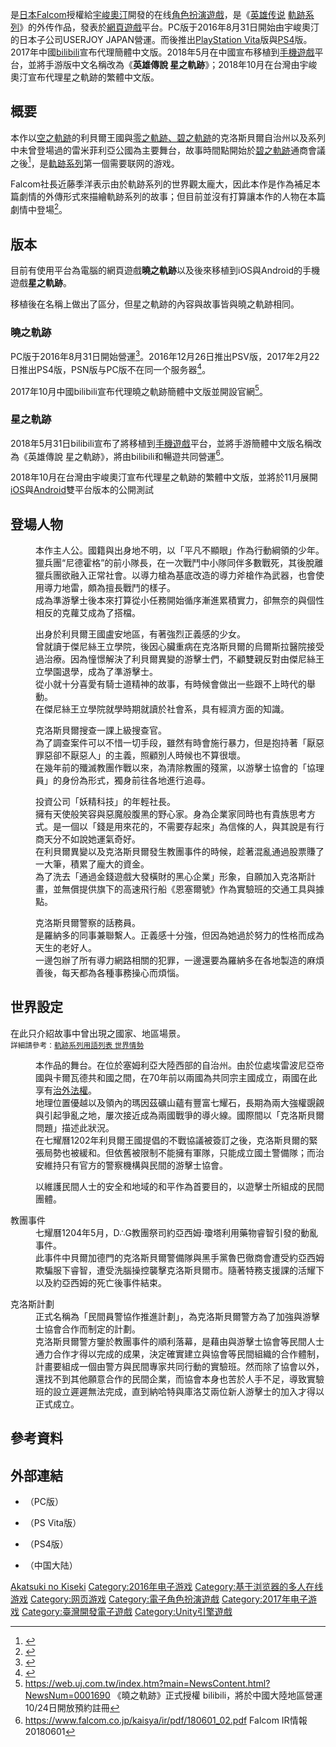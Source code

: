 {{noteTA
|G1=ED
}}
{{Infobox VG
| title = 英雄傳說 曉之軌跡
| japanese = 英雄伝説 暁の軌跡
| english = The Legend of Heroes: Akatsuki no Kiseki
| image = File:Akatsuki no Kiseki.jpg
| caption = 
| genre = [[角色扮演游戏|角色扮演游戏]]、[[网络游戏|网络游戏]]
| platform = [[Microsoft_Windows|Microsoft Windows]]<br />[[OSX|OSX]]<br />[[PlayStation_Vita|PlayStation Vita]]<br />[[PlayStation_4|PlayStation 4]]<br />[[iOS|iOS]]（英雄傳說 星之軌跡）<br />[[Android|Android]]（英雄傳說 星之軌跡）
| developer = [[宇峻奧汀|宇峻奧汀]]
| publisher = {{vgr|JP|[[宇峻奧汀|USERJOY JAPAN]]|CN|[[bilibili|bilibili]]|CN|bilibili、[[暢遊|暢遊]]（英雄傳說 星之軌跡）|TW|[[宇峻奧汀|宇峻奧汀]]（英雄傳說 星之軌跡）}}
| series = [[英雄传说_轨迹系列|英雄传说 轨迹系列]]
| engine = [[Unity_(游戏引擎)|Unity]]
| modes = [[多人游戏|多人]][[网页游戏|网页游戏]]
| released = PC：2016年8月25日<br />PSV：2016年12月26日<br />PS4：2017年2月22日
| onlinegame = 1
}}

{{vgname|英雄傳說 曉之軌跡|ja=英雄伝説 暁の軌跡}}是[[日本Falcom|日本Falcom]]授權給[[宇峻奧汀|宇峻奧汀]]開發的在线[[角色扮演遊戲|角色扮演遊戲]]，是《[[英雄傳說系列|英雄传说]] [[軌跡系列|軌跡系列]]》的外传作品，發表於[[網頁遊戲|網頁遊戲]]平台。PC版于2016年8月31日開始由宇峻奧汀的日本子公司USERJOY JAPAN營運。而後推出[[PlayStation_Vita|PlayStation Vita]]版與[[PlayStation_4|PS4]]版。2017年中國[[bilibili|bilibili]]宣布代理簡體中文版。2018年5月在中國宣布移植到[[手機遊戲|手機遊戲]]平台，並將手游版中文名稱改為《'''英雄傳說 星之軌跡'''》；2018年10月在台灣由宇峻奧汀宣布代理星之軌跡的繁體中文版。

== 概要 ==
本作以[[空之軌跡|空之軌跡]]的利貝爾王國與[[英雄傳說VII|零之軌跡、碧之軌跡]]的克洛斯貝爾自治州以及系列中未曾登場過的雷米菲利亞公國為主要舞台，故事時間點開始於[[碧之軌跡|碧之軌跡]]通商會議之後<ref>{{Cite web |url=https://www.youtube.com/watch?v=eVdVKOOuRec |title=USERJOYJAPAN於Youtube上的官方預告：『英雄伝説 暁の軌跡』プロモーションビデオ |access-date=2017-03-11 |archive-date=2020-08-09 |archive-url=https://web.archive.org/web/20200809143318/https://www.youtube.com/watch?v=eVdVKOOuRec |dead-url=no }}</ref>，是[[軌跡系列|軌跡系列]]第一個需要联网的游戏。

Falcom社長近藤季洋表示由於軌跡系列的世界觀太龐大，因此本作是作為補足本篇劇情的外傳形式來描繪軌跡系列的故事；但目前並沒有打算讓本作的人物在本篇劇情中登場<ref>{{Cite web |url=https://game.ettoday.net/article/854499.htm |title=TpGS 17／軌跡、伊蘇誕生地 Falcom社長宣布中文化 |access-date=2018-06-01 |archive-date=2018-09-04 |archive-url=https://web.archive.org/web/20180904225806/https://game.ettoday.net/article/854499.htm |dead-url=no }}</ref>。

== 版本 ==
目前有使用平台為電腦的網頁遊戲'''曉之軌跡'''以及後來移植到iOS與Android的手機遊戲'''星之軌跡'''。

移植後在名稱上做出了區分，但星之軌跡的內容與故事皆與曉之軌跡相同。

=== 曉之軌跡 ===
PC版于2016年8月31日開始營運<ref>{{Cite web |url=http://akatuki.ujj.co.jp/modules/news/index.php?page=article&storyid=378&storytopic=1 |title=オープンβテスト開始のお知らせ |access-date=2017-03-11 |archive-date=2016-11-05 |archive-url=https://web.archive.org/web/20161105024009/http://akatuki.ujj.co.jp/modules/news/index.php?page=article&storyid=378&storytopic=1 |dead-url=no }}</ref>。2016年12月26日推出PSV版，2017年2月22日推出PS4版，PSN版与PC版不在同一个服务器<ref>{{Cite web |url=http://www.falcom.co.jp/info/index.html?kiji=akatsuki |title=オンラインストーリーRPG「英雄伝説 暁の軌跡」【PC版】【PS4版】【PS Vita版】定期メンテナンスで毎週イベントもりだくさん！ |access-date=2017-03-11 |archive-url=https://web.archive.org/web/20170914082716/http://www.falcom.co.jp/info/index.html?kiji=akatsuki |archive-date=2017-09-14 |dead-url=yes }}</ref>。

2017年10月中國bilibili宣布代理曉之軌跡簡體中文版並開設官網<ref>https://web.uj.com.tw/index.htm?main=NewsContent.html?NewsNum=0001690 {{Wayback|url=https://web.uj.com.tw/index.htm?main=NewsContent.html%3FNewsNum%3D0001690 |date=20191019170217 }} 《曉之軌跡》正式授權 bilibili，將於中國大陸地區營運 10/24日開放預約註冊</ref>。

=== 星之軌跡 ===
2018年5月31日bilibili宣布了將移植到[[手機遊戲|手機遊戲]]平台，並將手游簡體中文版名稱改為《英雄傳說 星之軌跡》，將由bilibili和暢遊共同營運<ref>https://www.falcom.co.jp/kaisya/ir/pdf/180601_02.pdf{{Dead link|date=2019年11月 |bot=InternetArchiveBot |fix-attempted=yes }} Falcom IR情報 20180601</ref>。

2018年10月在台灣由宇峻奧汀宣布代理星之軌跡的繁體中文版，並將於11月展開[[iOS|iOS]]與[[Android|Android]]雙平台版本的公開測試

== 登場人物 ==
; {{nihongo|納哈特·維斯|ナハト・ヴァイス|Nacht Weiss|聲優：[[石川界人|石川界人]]}}
: 本作主人公。國籍與出身地不明，以「平凡不顯眼」作為行動綱領的少年。
: 獵兵團“尼德霍格”的前小隊長，在一次戰鬥中小隊同伴多數戰死，其後脫離獵兵團欲融入正常社會。以導力槍為基底改造的導力斧槍作為武器，也會使用導力地雷，頗為擅長戰鬥的樣子。
: 成為準游擊士後本來打算從小任務開始循序漸進累積實力，卻無奈的與個性相反的克蘿艾成為了搭檔。

; {{nihongo|庫洛艾·巴尼特|クロエ・バーネット|Chloe Barnett|聲優：[[佐倉綾音|佐倉綾音]]}}
: 出身於利貝爾王國盧安地區，有著強烈正義感的少女。
: 曾就讀于傑尼絲王立學院，後因心臟重病在克洛斯貝爾的烏爾斯拉醫院接受過治療。因為憧憬解決了利貝爾異變的游擊士們，不顧雙親反對由傑尼絲王立學園退學，成為了準游擊士。
: 從小就十分喜愛有騎士道精神的故事，有時候會做出一些跟不上時代的舉動。
: 在傑尼絲王立學院就學時期就讀於社會系，具有經濟方面的知識。

; {{nihongo|羅納德·葛利芬|ロナード・グリフィン|Ronaldo Griffin |聲優：[[日野聰|日野聰]]}}
: 克洛斯貝爾搜查一課上級搜查官。
: 為了調查案件可以不惜一切手段，雖然有時會施行暴力，但是抱持著「厭惡罪惡卻不厭惡人」的主義，照顧別人時候也不算很壞。
: 在幾年前的殲滅教團作戰以來，為清除教團的殘黨，以游擊士協會的「協理員」的身份為形式，獨身前往各地進行追尋。

; {{nihongo|莉芙|リーヴ| Lif |聲優：[[上坂堇|上坂堇]]}}
: 投資公司「妖精科技」的年輕社長。
: 擁有天使般笑容與惡魔般腹黑的野心家。身為企業家同時也有貴族思考方式。是一個以「錢是用來花的，不需要存起來」為信條的人，與其說是有行商天分不如說她運氣奇好。
: 在利貝爾異變以及克洛斯貝爾發生教團事件的時候，趁著混亂通過股票賺了一大筆，積累了龐大的資金。
: 為了洗去「通過金錢遊戲大發橫財的黑心企業」形象，自願加入克洛斯計畫，並無償提供旗下的高速飛行船《恩塞爾號》作為實驗班的交通工具與據點。

; {{nihongo|潔莉安·斯凱依|ジリアン・スカイ|Jillian Sky|聲優：[[藤井幸代|藤井幸代]]}}
: 克洛斯貝爾警察的話務員。
: 是羅納多的同事兼聯繫人。正義感十分強，但因為她過於努力的性格而成為天生的老好人。
: 一邊包辦了所有導力網路相關的犯罪，一邊還要為羅納多在各地製造的麻煩善後，每天都為各種事務操心而煩惱。

==世界設定==
在此只介紹故事中曾出現之國家、地區場景。<br />
<small>詳細請參考：[[英雄傳說_軌跡系列用語列表#世界情勢與國家組成|軌跡系列用語列表 世界情勢]]</small>
;{{nihongo|克洛斯貝爾自治州|クロスベル自治州|Crossbell State}}
: 本作品的舞台。在位於塞姆利亞大陸西部的自治州。由於位處埃雷波尼亞帝國與卡爾瓦德共和國之間，在70年前以兩國為共同宗主國成立，兩國在此享有[[治外法權|治外法權]]。
: 地理位置優越以及領內的瑪因茲礦山蘊有豐富七耀石，長期為兩大強權覬覦與引起爭亂之地，屢次接近成為兩國戰爭的導火線。國際間以「克洛斯貝爾問題」描述此狀況。
: 在七耀曆1202年利貝爾王國提倡的不戰協議被簽訂之後，克洛斯貝爾的緊張局勢也被緩和。但依舊被限制不能擁有軍隊，只能成立國土警備隊；而治安維持只有官方的警察機構與民間的游擊士協會。

;{{nihongo|遊擊士協會|遊撃士協会（ブレイサーギルド）|Bracer's Gulid}}
: 以維護民間人士的安全和地域的和平作為首要目的，以遊擊士所組成的民間團體。

;教團事件
: 七耀曆1204年5月，D∴G教團祭司約亞西姆·瓊塔利用藥物睿智引發的動亂事件。
: 此事件中貝爾加德門的克洛斯貝爾警備隊與黑手黨魯巴徹商會遭受約亞西姆欺騙服下睿智，遭受洗腦操控襲擊克洛斯貝爾市。隨著特務支援課的活耀下以及約亞西姆的死亡後事件結束。

;克洛斯計劃
: 正式名稱為「民間員警協作推進計劃」，為克洛斯貝爾警方為了加強與游擊士協會合作而制定的計劃。
: 克洛斯貝爾警方鑒於教團事件的順利落幕，是藉由與游擊士協會等民間人士通力合作才得以完成的成果，決定確實建立與協會等民間組織的合作體制，計畫要組成一個由警方與民間專家共同行動的實驗班。然而除了協會以外，還找不到其他願意合作的民間企業，而協會本身也苦於人手不足，導致實驗班的設立遲遲無法完成，直到納哈特與庫洛艾兩位新人游擊士的加入才得以正式成立。

== 參考資料 ==
{{Reflist}}

== 外部連結 ==
* {{ja}}{{Official website|http://akatuki.ujj.co.jp}}（PC版） 
* {{ja}}{{Official website|http://akatuki-psn.ujj.co.jp}}（PS Vita版） 
* {{ja}}{{Official website|http://akatuki-ps4.ujj.co.jp}}（PS4版） 
* {{zh-cn}}{{Official website|http://xzgj.biligame.com/}}（中国大陆） 

{{LegendofHeroes}}

{{DEFAULTSORT:Eiyuu No Densetsu Akatsuki no Kiseki}}
[[Category:英雄傳說系列|Akatsuki no Kiseki]]
[[Category:2016年电子游戏|Category:2016年电子游戏]]
[[Category:基于浏览器的多人在线游戏|Category:基于浏览器的多人在线游戏]]
[[Category:网页游戏|Category:网页游戏]]
[[Category:電子角色扮演遊戲|Category:電子角色扮演遊戲]]
[[Category:2017年电子游戏|Category:2017年电子游戏]]
[[Category:臺灣開發電子遊戲|Category:臺灣開發電子遊戲]]
[[Category:Unity引擎遊戲|Category:Unity引擎遊戲]]